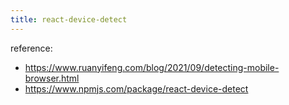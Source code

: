 ```yaml
---
title: react-device-detect
---
```


<!--TODO publish-->
<!-- TODO: Add reference list -->

reference:

- https://www.ruanyifeng.com/blog/2021/09/detecting-mobile-browser.html
- https://www.npmjs.com/package/react-device-detect
